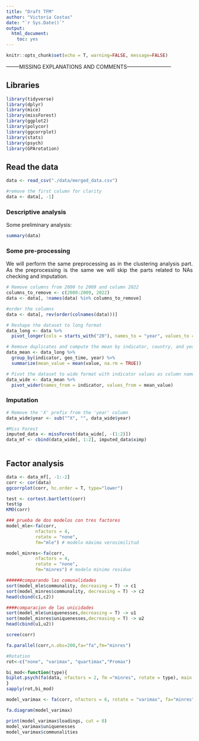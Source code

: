 ```yaml
---
title: "Draft TFM"
author: "Victoria Costas"
date: "`r Sys.Date()`"
output:
  html_document:
    toc: yes
---
```


```r
knitr::opts_chunk$set(echo = T, warning=FALSE, message=FALSE)
```

```{=html}
<style>
body {
text-align: justify}
</style>
```


--------MISSING EXPLANATIONS AND COMMENTS--------------------------


## Libraries

```r
library(tidyverse)
library(dplyr)
library(mice)
library(missForest)
library(ggplot2)
library(polycor)
library(ggcorrplot)
library(stats)
library(psych)
library(GPArotation)
```

## Read the data

```r
data <- read_csv("./data/merged_data.csv")

#remove the first column for clarity
data <- data[, -1]
```

### Descriptive analysis

Some preliminary analysis:

```r
summary(data)
```

### Some pre-processing

We will perform the same preprocessing as in the clustering analysis part. As the preprocessing is the same we will skip the parts related to NAs checking and imputation.

```r
# Remove columns from 2000 to 2009 and column 2022
columns_to_remove <- c(2000:2009, 2022)
data <- data[, !names(data) %in% columns_to_remove]

#order the columns
data <- data[, rev(order(colnames(data)))]
```


```r
# Reshape the dataset to long format
data_long <- data %>%
  pivot_longer(cols = starts_with("20"), names_to = "year", values_to = "value")

# Remove duplicates and compute the mean by indicator, country, and year
data_mean <- data_long %>%
  group_by(indicator, geo_time, year) %>%
  summarize(mean_value = mean(value, na.rm = TRUE))

# Pivot the dataset to wide format with indicator values as column names
data_wide <- data_mean %>%
  pivot_wider(names_from = indicator, values_from = mean_value)

```


### Imputation

```r
# Remove the 'X' prefix from the 'year' column
data_wide$year <- sub("^X", "", data_wide$year)

#Miss Forest
imputed_data <- missForest(data_wide[, -(1:2)])
data_mf <- cbind(data_wide[, 1:2], imputed_data$ximp)

```

```r

```

## Factor analysis

```r
data <- data_mf[, -1:-2]
corr <- cor(data)
ggcorrplot(corr, hc.order = T, type="lower")
```

```r
test <- cortest.bartlett(corr)
test$p
KMO(corr)
```

```r
### prueba de dos modelos con tres factores
model_mle<-fa(corr,
           nfactors = 4,
           rotate = "none",
           fm="mle") # modelo máxima verosimilitud

model_minres<-fa(corr,
           nfactors = 4,
           rotate = "none",
           fm="minres") # modelo minimo residuo

######comparando las comunalidades
sort(model_mle$communality, decreasing = T) -> c1
sort(model_minres$communality, decreasing = T) -> c2
head(cbind(c1,c2))
```


```r
####comparacion de las unicidades 
sort(model_mle$uniquenesses,decreasing = T) -> u1
sort(model_minres$uniquenesses,decreasing = T) -> u2
head(cbind(u1,u2))

```

```r
scree(corr)
```

```r
fa.parallel(corr,n.obs=200,fa="fa",fm="minres")
```

```r
#Rotation
rot<-c("none", "varimax", "quartimax","Promax")

bi_mod<-function(type){
biplot.psych(fa(data, nfactors = 2, fm ="minres", rotate = type), main = paste("Biplot with rotation", type), col=c(2,3,4), pch = c(21,18))  
}
sapply(rot,bi_mod)
```

```r
model_varimax <- fa(corr, nfactors = 6, rotate = "varimax", fa="minres")

fa.diagram(model_varimax)
```

```r
print(model_varimax$loadings, cut = 0) 
model_varimax$uniquenesses
model_varimax$communalities
```


















